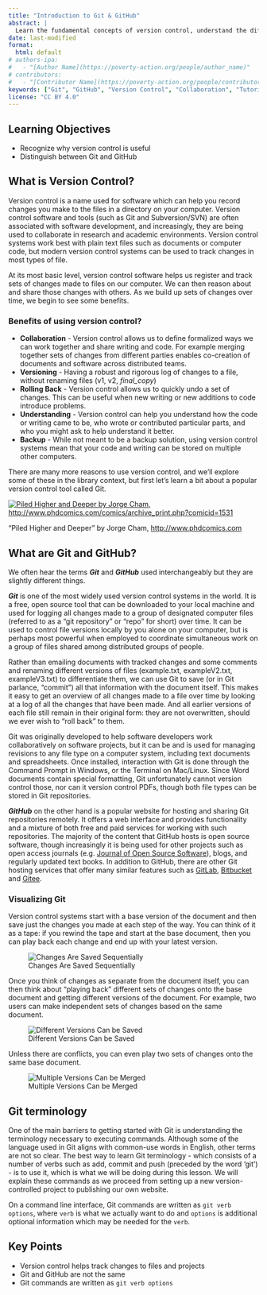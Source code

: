 ```yaml
---
title: "Introduction to Git & GitHub"
abstract: |
  Learn the fundamental concepts of version control, understand the difference between Git and GitHub, and explore the benefits of using version control systems for collaborative development.
date: last-modified
format:
  html: default
# authors-ipa:
#   - "[Author Name](https://poverty-action.org/people/author_name)"
# contributors:
#   - "[Contributor Name](https://poverty-action.org/people/contributor_name)"
keywords: ["Git", "GitHub", "Version Control", "Collaboration", "Tutorial", "Introduction"]
license: "CC BY 4.0"
---
```


::: {.callout-note}

## Learning Objectives

- Recognize why version control is useful
- Distinguish between Git and GitHub
:::

## What is Version Control?

Version control is a name used for software which can help you record changes you make to the files in a directory on your computer. Version control software and tools (such as Git and Subversion/SVN) are often associated with software development, and increasingly, they are being used to collaborate in research and academic environments. Version control systems work best with plain text files such as documents or computer code, but modern version control systems can be used to track changes in most types of file.

At its most basic level, version control software helps us register and track sets of changes made to files on our computer. We can then reason about and share those changes with others. As we build up sets of changes over time, we begin to see some benefits.

### Benefits of using version control?

- **Collaboration** - Version control allows us to define formalized ways we can work together and share writing and code. For example merging together sets of changes from different parties enables co-creation of documents and software across distributed teams.
- **Versioning** - Having a robust and rigorous log of changes to a file, without renaming files (v1, v2, *final\_copy*)
- **Rolling Back** - Version control allows us to quickly undo a set of changes. This can be useful when new writing or new additions to code introduce problems.
- **Understanding** - Version control can help you understand how the code or writing came to be, who wrote or contributed particular parts, and who you might ask to help understand it better.
- **Backup** - While not meant to be a backup solution, using version control systems mean that your code and writing can be stored on multiple other computers.

There are many more reasons to use version control, and we'll explore some of these in the library context, but first let's learn a bit about a popular version control tool called Git.

[![Piled Higher and Deeper by Jorge Cham, http://www.phdcomics.com/comics/archive_print.php?comicid=1531](figures/phd101212s.png)](http://www.phdcomics.com)

"Piled Higher and Deeper" by Jorge Cham, <http://www.phdcomics.com>

## What are Git and GitHub?

We often hear the terms ***Git*** and ***GitHub*** used interchangeably but they are slightly different things.

***Git*** is one of the most widely used version control systems in the world. It is a free, open source tool that can be downloaded to your local machine and used for logging all changes made to a group of designated computer files (referred to as a "git repository" or "repo" for short) over time. It can be used to control file versions locally by you alone on your computer, but is perhaps most powerful when employed to coordinate simultaneous work on a group of files shared among distributed groups of people.

Rather than emailing documents with tracked changes and some comments and renaming different versions of files (example.txt, exampleV2.txt, exampleV3.txt) to differentiate them, we can use Git to save (or in Git parlance, "commit") all that information with the document itself. This makes it easy to get an overview of all changes made to a file over time by looking at a log of all the changes that have been made. And all earlier versions of each file still remain in their original form: they are not overwritten, should we ever wish to "roll back" to them.

Git was originally developed to help software developers work collaboratively on software projects, but it can be and is used for managing revisions to any file type on a computer system, including text documents and spreadsheets. Once installed, interaction with Git is done through the Command Prompt in Windows, or the Terminal on Mac/Linux. Since Word documents contain special formatting, Git unfortunately cannot version control those, nor can it version control PDFs, though both file types can be stored in Git repositories.

***GitHub*** on the other hand is a popular website for hosting and sharing Git repositories remotely. It offers a web interface and provides functionality and a mixture of both free and paid services for working with such repositories. The majority of the content that GitHub hosts is open source software, though increasingly it is being used for other projects such as open access journals (e.g. [Journal of Open Source Software](https://joss.theoj.org/)), blogs, and regularly updated text books.  In addition to GitHub, there are other Git hosting services that offer many similar features such as [GitLab](https://about.gitlab.com/), [Bitbucket](https://bitbucket.org/) and [Gitee](https://gitee.com/).

### Visualizing Git

Version control systems start with a base version of the document and
then save just the changes you made at each step of the way. You can
think of it as a tape: if you rewind the tape and start at the base
document, then you can play back each change and end up with your
latest version.

![Changes Are Saved Sequentially](figures/play-changes.svg)

Once you think of changes as separate from the document itself, you
can then think about "playing back" different sets of changes onto the
base document and getting different versions of the document. For
example, two users can make independent sets of changes based on the
same document.

![Different Versions Can be Saved](figures/versions.svg)

Unless there are conflicts, you can even play two sets of changes onto the same base document.

![Multiple Versions Can be Merged](figures/merge.svg)

## Git terminology

One of the main barriers to getting started with Git is understanding the terminology necessary to executing commands. Although some of the language used in Git aligns with common-use words in English, other terms are not so clear. The best way to learn Git terminology - which consists of a number of verbs such as add, commit and push (preceded by the word 'git') - is to use it, which is what we will be doing during this lesson. We will explain these commands as we proceed from setting up a new version-controlled project to publishing our own website.

On a command line interface, Git commands are written as `git verb options`,
where `verb` is what we actually want to do and `options` is additional optional information which may be needed for the `verb`.

## Key Points

- Version control helps track changes to files and projects
- Git and GitHub are not the same
- Git commands are written as `git verb options`

